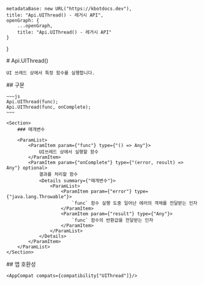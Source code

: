 
    metadataBase: new URL("https://kbotdocs.dev"),
    title: "Api.UIThread() - 레거시 API",
    openGraph: {
        ...openGraph,
        title: "Api.UIThread() - 레거시 API"
    }
}

<Section>
    # Api.UIThread()

    UI 쓰레드 상에서 특정 함수를 실행합니다.
</Section>
<Section>
    ## 구문

    ~~~js
    Api.UIThread(func);
    Api.UIThread(func, onComplete);
    ~~~

    <Section>
        ### 매개변수

        <ParamList>
            <ParamItem param={"func"} type={"() => Any"}>
                UI쓰레드 상에서 실행할 함수
            </ParamItem>
            <ParamItem param={"onComplete"} type={"(error, result) => Any"} optional>
                결과를 처리할 함수
                <Details summary={"매개변수"}>
                    <ParamList>
                        <ParamItem param={"error"} type={"java.lang.Throwable"}>
                            `func` 함수 실행 도중 일어난 에러의 객체를 전달받는 인자
                        </ParamItem>
                        <ParamItem param={"result"} type={"Any"}>
                            `func` 함수의 반환값을 전달받는 인자
                        </ParamItem>
                    </ParamList>
                </Details>
            </ParamItem>
        </ParamList>
    </Section>
</Section>
<Section>
    ## 앱 호환성

    <AppCompat compats={compatibility["UIThread"]}/>
</Section>
